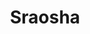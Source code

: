 ---
title: "Sraosha"
slug: "sraosha"
arcana: "Star"

image: "./.jpg"

phys: ""
gun: ""
fire: ""
ice: ""
elec: ""
wind: ""
psy: ""
nuke: ""
bless: ""
curse: ""
---
